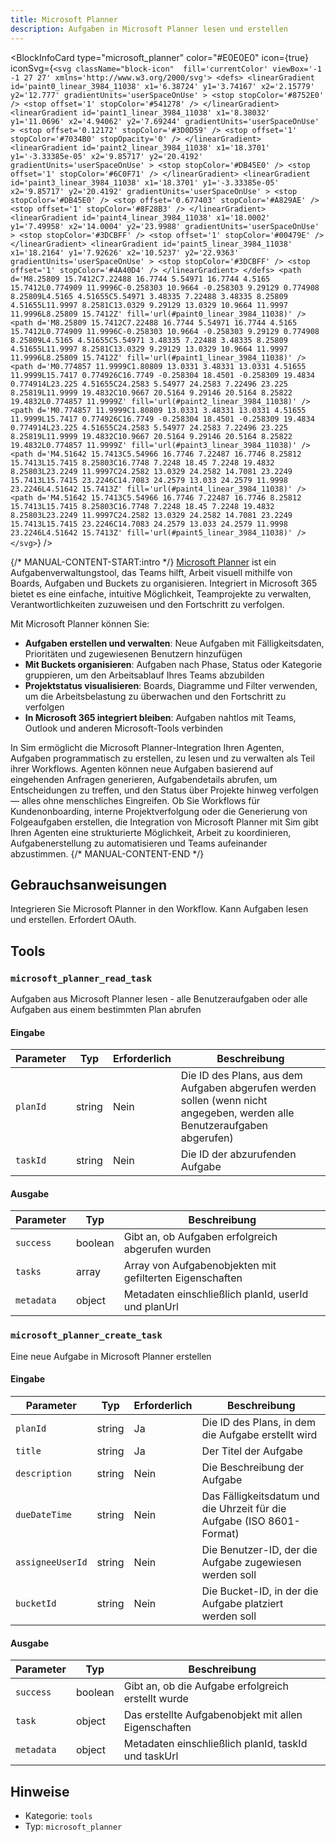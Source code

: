 ```yaml
---
title: Microsoft Planner
description: Aufgaben in Microsoft Planner lesen und erstellen
---
```



<BlockInfoCard 
  type="microsoft_planner"
  color="#E0E0E0"
  icon={true}
  iconSvg={`<svg className="block-icon"  fill='currentColor' viewBox='-1 -1 27 27' xmlns='http://www.w3.org/2000/svg'>
      <defs>
        <linearGradient
          id='paint0_linear_3984_11038'
          x1='6.38724'
          y1='3.74167'
          x2='2.15779'
          y2='12.777'
          gradientUnits='userSpaceOnUse'
        >
          <stop stopColor='#8752E0' />
          <stop offset='1' stopColor='#541278' />
        </linearGradient>
        <linearGradient
          id='paint1_linear_3984_11038'
          x1='8.38032'
          y1='11.0696'
          x2='4.94062'
          y2='7.69244'
          gradientUnits='userSpaceOnUse'
        >
          <stop offset='0.12172' stopColor='#3D0D59' />
          <stop offset='1' stopColor='#7034B0' stopOpacity='0' />
        </linearGradient>
        <linearGradient
          id='paint2_linear_3984_11038'
          x1='18.3701'
          y1='-3.33385e-05'
          x2='9.85717'
          y2='20.4192'
          gradientUnits='userSpaceOnUse'
        >
          <stop stopColor='#DB45E0' />
          <stop offset='1' stopColor='#6C0F71' />
        </linearGradient>
        <linearGradient
          id='paint3_linear_3984_11038'
          x1='18.3701'
          y1='-3.33385e-05'
          x2='9.85717'
          y2='20.4192'
          gradientUnits='userSpaceOnUse'
        >
          <stop stopColor='#DB45E0' />
          <stop offset='0.677403' stopColor='#A829AE' />
          <stop offset='1' stopColor='#8F28B3' />
        </linearGradient>
        <linearGradient
          id='paint4_linear_3984_11038'
          x1='18.0002'
          y1='7.49958'
          x2='14.0004'
          y2='23.9988'
          gradientUnits='userSpaceOnUse'
        >
          <stop stopColor='#3DCBFF' />
          <stop offset='1' stopColor='#00479E' />
        </linearGradient>
        <linearGradient
          id='paint5_linear_3984_11038'
          x1='18.2164'
          y1='7.92626'
          x2='10.5237'
          y2='22.9363'
          gradientUnits='userSpaceOnUse'
        >
          <stop stopColor='#3DCBFF' />
          <stop offset='1' stopColor='#4A40D4' />
        </linearGradient>
      </defs>
      <path
        d='M8.25809 15.7412C7.22488 16.7744 5.54971 16.7744 4.5165 15.7412L0.774909 11.9996C-0.258303 10.9664 -0.258303 9.29129 0.774908 8.25809L4.5165 4.51655C5.54971 3.48335 7.22488 3.48335 8.25809 4.51655L11.9997 8.2581C13.0329 9.29129 13.0329 10.9664 11.9997 11.9996L8.25809 15.7412Z'
        fill='url(#paint0_linear_3984_11038)'
      />
      <path
        d='M8.25809 15.7412C7.22488 16.7744 5.54971 16.7744 4.5165 15.7412L0.774909 11.9996C-0.258303 10.9664 -0.258303 9.29129 0.774908 8.25809L4.5165 4.51655C5.54971 3.48335 7.22488 3.48335 8.25809 4.51655L11.9997 8.2581C13.0329 9.29129 13.0329 10.9664 11.9997 11.9996L8.25809 15.7412Z'
        fill='url(#paint1_linear_3984_11038)'
      />
      <path
        d='M0.774857 11.9999C1.80809 13.0331 3.48331 13.0331 4.51655 11.9999L15.7417 0.774926C16.7749 -0.258304 18.4501 -0.258309 19.4834 0.774914L23.225 4.51655C24.2583 5.54977 24.2583 7.22496 23.225 8.25819L11.9999 19.4832C10.9667 20.5164 9.29146 20.5164 8.25822 19.4832L0.774857 11.9999Z'
        fill='url(#paint2_linear_3984_11038)'
      />
      <path
        d='M0.774857 11.9999C1.80809 13.0331 3.48331 13.0331 4.51655 11.9999L15.7417 0.774926C16.7749 -0.258304 18.4501 -0.258309 19.4834 0.774914L23.225 4.51655C24.2583 5.54977 24.2583 7.22496 23.225 8.25819L11.9999 19.4832C10.9667 20.5164 9.29146 20.5164 8.25822 19.4832L0.774857 11.9999Z'
        fill='url(#paint3_linear_3984_11038)'
      />
      <path
        d='M4.51642 15.7413C5.54966 16.7746 7.22487 16.7746 8.25812 15.7413L15.7415 8.25803C16.7748 7.2248 18.45 7.2248 19.4832 8.25803L23.2249 11.9997C24.2582 13.0329 24.2582 14.7081 23.2249 15.7413L15.7415 23.2246C14.7083 24.2579 13.033 24.2579 11.9998 23.2246L4.51642 15.7413Z'
        fill='url(#paint4_linear_3984_11038)'
      />
      <path
        d='M4.51642 15.7413C5.54966 16.7746 7.22487 16.7746 8.25812 15.7413L15.7415 8.25803C16.7748 7.2248 18.45 7.2248 19.4832 8.25803L23.2249 11.9997C24.2582 13.0329 24.2582 14.7081 23.2249 15.7413L15.7415 23.2246C14.7083 24.2579 13.033 24.2579 11.9998 23.2246L4.51642 15.7413Z'
        fill='url(#paint5_linear_3984_11038)'
      />
    </svg>`}
/>

{/* MANUAL-CONTENT-START:intro */}
[Microsoft Planner](https://www.microsoft.com/en-us/microsoft-365/planner) ist ein Aufgabenverwaltungstool, das Teams hilft, Arbeit visuell mithilfe von Boards, Aufgaben und Buckets zu organisieren. Integriert in Microsoft 365 bietet es eine einfache, intuitive Möglichkeit, Teamprojekte zu verwalten, Verantwortlichkeiten zuzuweisen und den Fortschritt zu verfolgen.

Mit Microsoft Planner können Sie:

- **Aufgaben erstellen und verwalten**: Neue Aufgaben mit Fälligkeitsdaten, Prioritäten und zugewiesenen Benutzern hinzufügen
- **Mit Buckets organisieren**: Aufgaben nach Phase, Status oder Kategorie gruppieren, um den Arbeitsablauf Ihres Teams abzubilden
- **Projektstatus visualisieren**: Boards, Diagramme und Filter verwenden, um die Arbeitsbelastung zu überwachen und den Fortschritt zu verfolgen
- **In Microsoft 365 integriert bleiben**: Aufgaben nahtlos mit Teams, Outlook und anderen Microsoft-Tools verbinden

In Sim ermöglicht die Microsoft Planner-Integration Ihren Agenten, Aufgaben programmatisch zu erstellen, zu lesen und zu verwalten als Teil ihrer Workflows. Agenten können neue Aufgaben basierend auf eingehenden Anfragen generieren, Aufgabendetails abrufen, um Entscheidungen zu treffen, und den Status über Projekte hinweg verfolgen — alles ohne menschliches Eingreifen. Ob Sie Workflows für Kundenonboarding, interne Projektverfolgung oder die Generierung von Folgeaufgaben erstellen, die Integration von Microsoft Planner mit Sim gibt Ihren Agenten eine strukturierte Möglichkeit, Arbeit zu koordinieren, Aufgabenerstellung zu automatisieren und Teams aufeinander abzustimmen.
{/* MANUAL-CONTENT-END */}

## Gebrauchsanweisungen

Integrieren Sie Microsoft Planner in den Workflow. Kann Aufgaben lesen und erstellen. Erfordert OAuth.

## Tools

### `microsoft_planner_read_task`

Aufgaben aus Microsoft Planner lesen - alle Benutzeraufgaben oder alle Aufgaben aus einem bestimmten Plan abrufen

#### Eingabe

| Parameter | Typ | Erforderlich | Beschreibung |
| --------- | ---- | -------- | ----------- |
| `planId` | string | Nein | Die ID des Plans, aus dem Aufgaben abgerufen werden sollen \(wenn nicht angegeben, werden alle Benutzeraufgaben abgerufen\) |
| `taskId` | string | Nein | Die ID der abzurufenden Aufgabe |

#### Ausgabe

| Parameter | Typ | Beschreibung |
| --------- | ---- | ----------- |
| `success` | boolean | Gibt an, ob Aufgaben erfolgreich abgerufen wurden |
| `tasks` | array | Array von Aufgabenobjekten mit gefilterten Eigenschaften |
| `metadata` | object | Metadaten einschließlich planId, userId und planUrl |

### `microsoft_planner_create_task`

Eine neue Aufgabe in Microsoft Planner erstellen

#### Eingabe

| Parameter | Typ | Erforderlich | Beschreibung |
| --------- | ---- | -------- | ----------- |
| `planId` | string | Ja | Die ID des Plans, in dem die Aufgabe erstellt wird |
| `title` | string | Ja | Der Titel der Aufgabe |
| `description` | string | Nein | Die Beschreibung der Aufgabe |
| `dueDateTime` | string | Nein | Das Fälligkeitsdatum und die Uhrzeit für die Aufgabe \(ISO 8601-Format\) |
| `assigneeUserId` | string | Nein | Die Benutzer-ID, der die Aufgabe zugewiesen werden soll |
| `bucketId` | string | Nein | Die Bucket-ID, in der die Aufgabe platziert werden soll |

#### Ausgabe

| Parameter | Typ | Beschreibung |
| --------- | ---- | ----------- |
| `success` | boolean | Gibt an, ob die Aufgabe erfolgreich erstellt wurde |
| `task` | object | Das erstellte Aufgabenobjekt mit allen Eigenschaften |
| `metadata` | object | Metadaten einschließlich planId, taskId und taskUrl |

## Hinweise

- Kategorie: `tools`
- Typ: `microsoft_planner`

